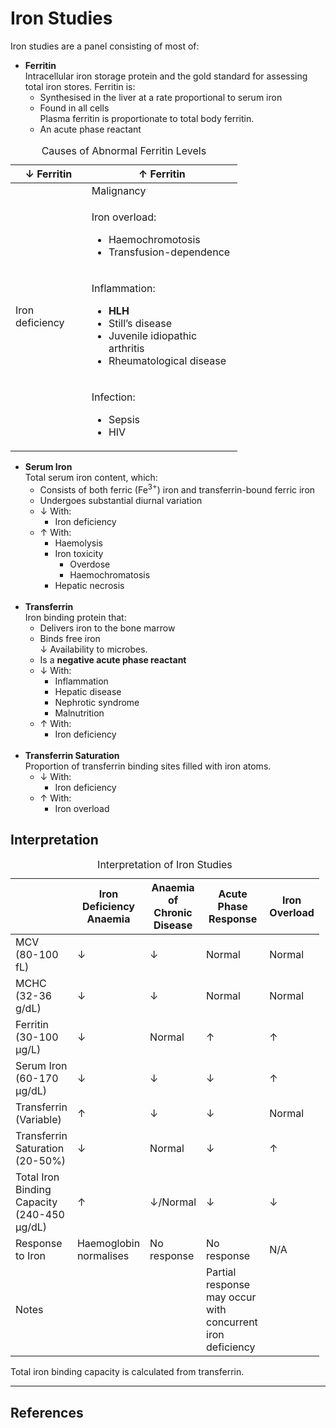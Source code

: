 # Iron Studies

Iron studies are a panel consisting of most of:

* **Ferritin**\
Intracellular iron storage protein and the gold standard for assessing total iron stores. Ferritin is:
	* Synthesised in the liver at a rate proportional to serum iron
	* Found in all cells\
	Plasma ferritin is proportionate to total body ferritin.
	* An acute phase reactant

:::column-margin
: Causes of Abnormal Ferritin Levels

+-----------------+---------------------------------+
| ↓ Ferritin      | ↑ Ferritin                      |
+=================+=================================+
| Iron deficiency | Malignancy                      |
|                 +---------------------------------+
|                 | Iron overload:                  |
|                 |                                 |
|                 | * Haemochromotosis              |
|                 | * Transfusion-dependence        |
|                 +---------------------------------+
|                 | Inflammation:                   |
|                 |                                 |
|                 | * **HLH**                       |
|                 | * Still's disease               |
|                 | * Juvenile idiopathic arthritis |
|                 | * Rheumatological disease       |
|                 +---------------------------------+
|                 | Infection:                      |
|                 |                                 |
|                 | * Sepsis                        |
|                 | * HIV                           |
+-----------------+---------------------------------+
:::

* **Serum Iron**\
Total serum iron content, which:
	* Consists of both ferric (Fe^3+^) iron and transferrin-bound ferric iron
	* Undergoes substantial diurnal variation
	* ↓ With:
		* Iron deficiency
	* ↑ With:
		* Haemolysis
		* Iron toxicity
			* Overdose
			* Haemochromatosis
		* Hepatic necrosis\
\
* **Transferrin**\
Iron binding protein that:
	* Delivers iron to the bone marrow
	* Binds free iron\
	↓ Availability to microbes.
	* Is a **negative acute phase reactant**
	* ↓ With:
		* Inflammation
		* Hepatic disease
		* Nephrotic syndrome
		* Malnutrition
	* ↑ With:
		* Iron deficiency\
\
* **Transferrin Saturation**\
Proportion of transferrin binding sites filled with iron atoms.
	* ↓ With:
		* Iron deficiency
	* ↑ With:
		* Iron overload

## Interpretation

: Interpretation of Iron Studies

+------------------------------+-------------------------+----------------------------+------------------------------------------------------------+---------------+
|                              | Iron Deficiency Anaemia | Anaemia of Chronic Disease | Acute Phase Response                                       | Iron Overload |
+==============================+=========================+============================+============================================================+===============+
| MCV\                         | ↓                       | ↓                          | Normal                                                     | Normal        |
| (80-100 fL)                  |                         |                            |                                                            |               |
+------------------------------+-------------------------+----------------------------+------------------------------------------------------------+---------------+
| MCHC\                        | ↓                       | ↓                          | Normal                                                     | Normal        |
| (32-36 g/dL)                 |                         |                            |                                                            |               |
+------------------------------+-------------------------+----------------------------+------------------------------------------------------------+---------------+
| Ferritin\                    | ↓                       | Normal                     | ↑                                                          | ↑             |
| (30-100 µg/L)                |                         |                            |                                                            |               |
+------------------------------+-------------------------+----------------------------+------------------------------------------------------------+---------------+
| Serum Iron\                  | ↓                       | ↓                          | ↓                                                          | ↑             |
| (60-170 μg/dL)               |                         |                            |                                                            |               |
+------------------------------+-------------------------+----------------------------+------------------------------------------------------------+---------------+
| Transferrin\                 | ↑                       | ↓                          | ↓                                                          | Normal        |
| (Variable)                   |                         |                            |                                                            |               |
+------------------------------+-------------------------+----------------------------+------------------------------------------------------------+---------------+
| Transferrin Saturation\      | ↓                       | Normal                     | ↓                                                          | ↑             |
| (20-50%)                     |                         |                            |                                                            |               |
+------------------------------+-------------------------+----------------------------+------------------------------------------------------------+---------------+
| Total Iron Binding Capacity\ | ↑                       | ↓/Normal                   | ↓                                                          | ↓             |
| (240-450 μg/dL)              |                         |                            |                                                            |               |
+------------------------------+-------------------------+----------------------------+------------------------------------------------------------+---------------+
| Response to Iron             | Haemoglobin normalises  | No response                | No response                                                | N/A           |
+------------------------------+-------------------------+----------------------------+------------------------------------------------------------+---------------+
| Notes                        |                         |                            | Partial response may occur with concurrent iron deficiency |               |
+------------------------------+-------------------------+----------------------------+------------------------------------------------------------+---------------+

:::column-margin
Total iron binding capacity is calculated from transferrin.
:::


---

## References